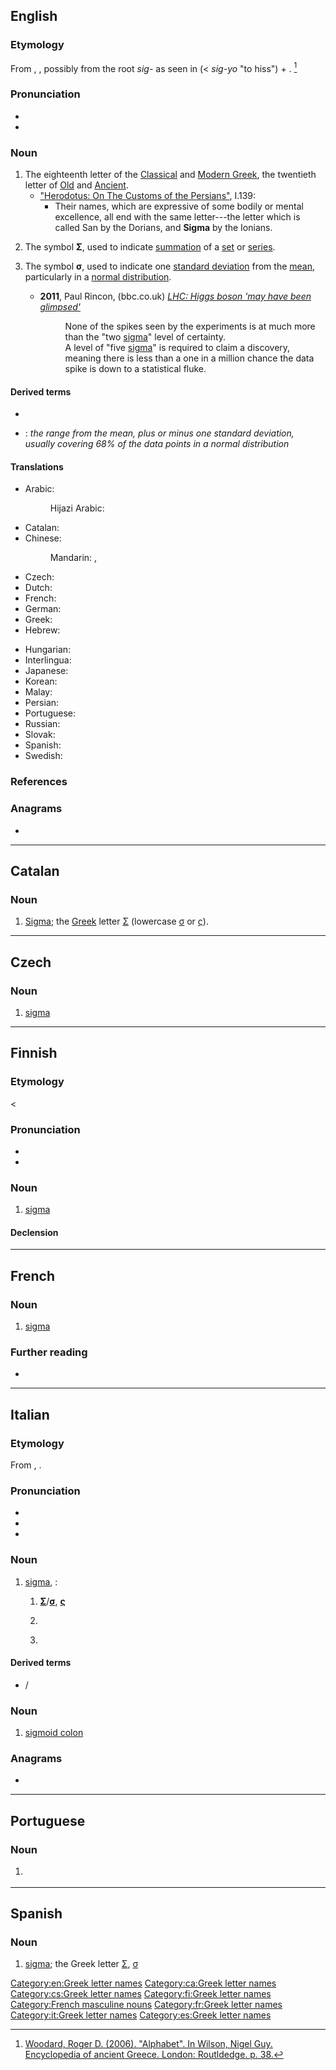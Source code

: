 {{also|Sigma}}
==English==
{{letter_disp2|rho|[[image:Greek_uc_sigma.svg|33px]][[image:Greek_lc_sigma1.png|30px]][[image:Greek_lc_sigma2.png|23px]]|tau|σίγμα|Σ|σ}}

===Etymology===

From {{etyl|grc|en}} {{m|grc|σῖγμα}}, {{m|grc|σίγμα}}, possibly from the root ''sig-'' as seen in {{m|grc|σίζω}} (< ''sig-yo'' "to hiss") + {{m|grc|-μα}}. <ref name="woodard">[https://books.google.ca/books?id=8pXhAQAAQBAJ&pg=PA39&dq=woodard+encyclopedia+of+ancient+greece&hl=en&sa=X&ved=0ahUKEwij05-Zr5XQAhVF6oMKHdPmAJkQ6AEIGzAA#v=onepage&q=sigma&f=false Woodard, Roger D. (2006). "Alphabet". In Wilson, Nigel Guy. Encyclopedia of ancient Greece. London: Routldedge. p. 38.]</ref>

===Pronunciation===
* {{IPA|/ˈsɪɡmə/|lang=en}}
* {{audio|En-us-sigma.ogg|Audio (US)|lang=en}}

===Noun===
{{en-noun}}

# The eighteenth letter of the [[Classical Greek|Classical]] and [[Modern Greek]], the twentieth letter of [[Old Greek|Old]] and [[Ancient Greek|Ancient]].
#* [http://www.ancient.eu/article/149/ "Herodotus: On The Customs of the Persians"], I.139:
#** Their names, which are expressive of some bodily or mental excellence, all end with the same letter---the letter which is called San by the Dorians, and '''Sigma''' by the Ionians.
# {{lb|en|mathematics}} The symbol '''Σ''', used to indicate [[summation]] of a [[set]] or [[series]].
# {{lb|en|statistics}} The symbol '''σ''', used to indicate one [[standard deviation]] from the [[mean]], particularly in a [[normal distribution]].
#* '''2011''', Paul Rincon, (bbc.co.uk) ''[http://www.bbc.co.uk/news/science-environment-16158374 LHC: Higgs boson 'may have been glimpsed']''
#*: None of the spikes seen by the experiments is at much more than the "two [[sigma]]" level of certainty.<br>A level of "five [[sigma]]" is required to claim a discovery, meaning there is less than a one in a million chance the data spike is down to a statistical fluke. <!-- Note: a search of "five sigma" in Wolfram Alpha yields the fact that P(z>5) = 2.867 x 10^-7 which is less than one in a million (but not less than one in ten million). -->

====Derived terms====
* {{l|en|sigmalike}}
* {{l|en|within one sigma}}: ''the range from the mean, plus or minus one standard deviation, usually covering 68% of the data points in a normal distribution''

====Translations====
{{trans-top|letter of the Greek alphabet}}
* Arabic: {{t+|ar|سِيغْمَا|f}}
*: Hijazi Arabic: {{t|acw|سِقْما|tr=sigma}}
* Catalan: {{t+|ca|sigma|f}}
* Chinese:
*: Mandarin: {{t+|cmn|西格瑪|sc=Hani}}, {{t+|cmn|西格马|tr=xīgémǎ|sc=Hani}}
* Czech: {{t|cs|sigma|n}}
* Dutch: {{t|nl|sigma|m}}
* French: {{t+|fr|sigma|m}}
* German: {{t+|de|Sigma|n}}
* Greek: {{t+|el|σίγμα|n}}
* Hebrew: {{t|he|סִיגְמָא|f|tr=sígma}}
{{trans-mid}}
* Hungarian: {{t|hu|szigma}}
* Interlingua: {{t|ia|sigma}}
* Japanese: {{t|ja|シグマ|tr=shiguma}}
* Korean: {{t+|ko|시그마}}
* Malay: {{t|ms|sigma}}
* Persian: {{t+|fa|سیگما|tr=sigmâ|sc=fa-Arab}}
* Portuguese: {{t+|pt|sigma|m}}
* Russian: {{t+|ru|си́гма|f}}
* Slovak: {{t|sk|sigma|n}}
* Spanish: {{t+|es|sigma|f}}
* Swedish: {{t+|sv|sigma}}
{{trans-bottom}}

===References===
<references/>

===Anagrams===
* {{anagrams|en|Magis.|agism}}

[[Category:en:Greek letter names]]

----

==Catalan==

===Noun===
{{ca-noun|f}}

# [[#English|Sigma]]; the [[Appendix:Greek script|Greek]] letter [[Σ]] (lowercase [[σ]] or [[ς]]).

[[Category:ca:Greek letter names]]

----

==Czech==

===Noun===
{{cs-noun|g=n}}

# [[#English|sigma]]

[[Category:cs:Greek letter names]]

----

==Finnish==

===Etymology===
< {{etyl|grc|fi}} {{m|grc|σίγμα}}
{{enum|rhoo|tau|Greek letter|Σσ|lang=fi}}
{{wikipedia|lang=fi|Sigma}}

===Pronunciation===
* {{fi-IPA}}
* {{hyphenation|sig|ma|lang=fi}}

===Noun===
{{fi-noun}}

# [[#English|sigma]] {{gloss|Greek letter}}

====Declension====
{{fi-decl-kala|sigm|||a}}

[[Category:fi:Greek letter names]]

----

==French==

===Noun===
{{fr-noun|m|sigma}}

# [[#English|sigma]] {{gloss|Greek letter}}

===Further reading===
* {{R:TLFi}}

[[Category:French masculine nouns]]
[[Category:fr:Greek letter names]]

----

==Italian==

===Etymology===
From {{der|it|grc|σῖγμα}}, {{m|grc|σίγμα}}.

===Pronunciation===
* {{IPA|lang=it|/ˈsiɡ.ma/|[ˈs̪iɡmä]}}
* {{it-stress|sìgma}}
* {{hyphenation|lang=it|sig|ma}}

===Noun===
{{wikipedia|lang=it}}
{{head|it|noun|g=m|g2=f|invariable}}
# [[#English|sigma]], {{n-g|specifically}}:
## {{n-g|The name of the [[Appendix:Greek script|Greek-script]] letter}} '''[[Σ]]'''/'''[[σ]]''', '''[[ς]]'''
## {{lb|it|mathematics}} {{n-g|The symbol '''Σ''', used to indicate summation of a set or series.}}
## {{lb|it|statistics}} {{n-g|The symbol '''σ''', used to indicate one standard deviation from the mean, particularly in a normal distribution.}}

====Derived terms====
* {{l|it|sigmatismo}}/{{l|it|sigmacismo}}

===Noun===
{{head|it|noun|g=m|invariable}}

# {{lb|it|anatomy}} [[sigmoid colon]]

===Anagrams===
* {{l|it|sgami}}

[[Category:it:Greek letter names]]

----

==Portuguese==

===Noun===
{{pt-noun|m}}

# {{l|en|sigma}} {{gloss|name of the Greek letter Σ, σ}}

----

==Spanish==

===Noun===
{{es-noun|f}}

# [[#English|sigma]]; the Greek letter [[Σ]], [[σ]]

[[Category:es:Greek letter names]]